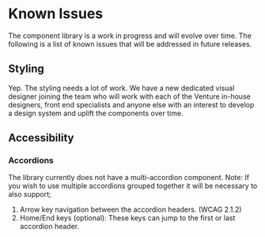 
<Meta
  title="Known issues"
/>

# Known Issues

The component library is a work in progress and will evolve over time. The following is a list of known issues that will be addressed in future releases.

## Styling
Yep. The styling needs a lot of work. We have a new dedicated visual designer joining the team who will work with each of the Venture in-house designers, front end specialists and anyone else with an interest to develop a design system and uplift the components over time.

## Accessibility

### Accordions
The library currently does not have a multi-accordion component.
Note: If you wish to use multiple accordions grouped together it will be necessary to also support;
1. Arrow key navigation between the accordion headers. (WCAG 2.1.2)
2. Home/End keys (optional): These keys can jump to the first or last accordion header.
